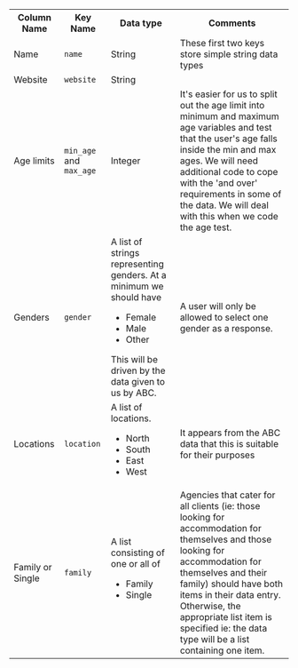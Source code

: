 <table className="complexDataTableExamples">
    <tr>
        <th>Column Name</th>
        <th>Key Name</th>
        <th>Data type</th>
        <th>Comments</th>
    </tr>
    <tr>
        <td>Name</td>
        <td><code>name</code></td>
        <td>String</td>
        <td colspan="2">These first two keys store simple string data types</td>
    </tr>
    <tr>
        <td>Website</td>
        <td><code>website</code></td>
        <td>String</td>
    </tr>
    <tr>
        <td>Age limits</td>
        <td><code>min_age</code> and <code>max_age</code></td>
        <td>Integer</td>
        <td>
            It's easier for us to split out the age limit into minimum and
            maximum age variables and test that the user's age falls inside
            the min and max ages. We will need additional code to cope with
            the 'and over' requirements in some of the data.  We will deal
            with this when we code the age test.
        </td>
    </tr>
    <tr>
        <td>Genders</td>
        <td><code>gender</code></td>
        <td>
            A list of strings representing genders.  At a minimum we should
            have
            <ul>
                <li>Female</li>
                <li>Male</li>
                <li>Other</li>
            </ul>
            This will be driven by the data given to us by ABC.  
        </td>
        <td>
            A user will only be allowed to select one gender as a response.
        </td>
    </tr>
    <tr>
        <td>Locations</td>
        <td><code>location</code></td>
        <td>
            A list of locations.
            <ul>
                <li>North</li>
                <li>South</li>
                <li>East</li>
                <li>West</li>
            </ul>
        </td>
        <td>It appears from the ABC data that this is suitable for their purposes</td>
    </tr>
    <tr>
        <td>Family or Single</td>
        <td><code>family</code></td>
        <td>
            A list consisting of one or all of
            <ul>
                <li>Family</li>
                <li>Single</li>
            </ul>
        </td>
        <td>
            Agencies that cater for all clients (ie: those looking for
            accommodation for themselves and those looking for accommodation
            for themselves and their family) should have both items in their
            data entry.  Otherwise, the appropriate list item is specified
            ie: the data type will be a list containing one item.
        </td>
    </tr>
</table>
